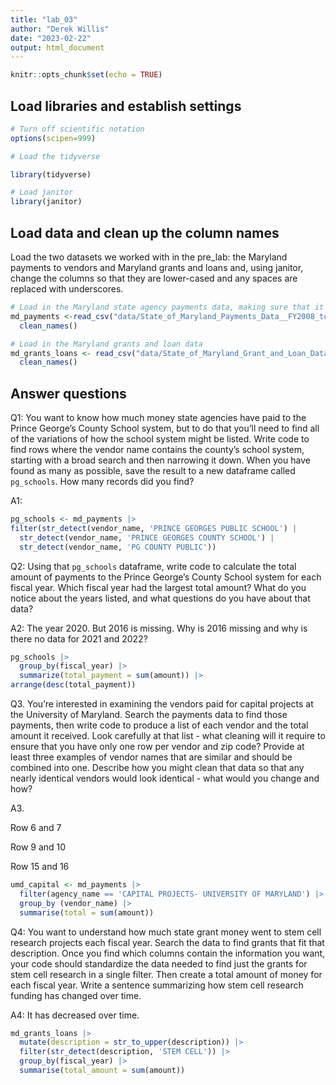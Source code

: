 ```yaml
---
title: "lab_03"
author: "Derek Willis"
date: "2023-02-22"
output: html_document
---
```


```r
knitr::opts_chunk$set(echo = TRUE)
```

## Load libraries and establish settings

```r
# Turn off scientific notation
options(scipen=999)

# Load the tidyverse

library(tidyverse)

# Load janitor
library(janitor)
```

## Load data and clean up the column names

Load the two datasets we worked with in the pre_lab: the Maryland payments to vendors and Maryland grants and loans and, using janitor, change the columns so that they are lower-cased and any spaces are replaced with underscores.

```r
# Load in the Maryland state agency payments data, making sure that it correctly sets the datatypes using all of the rows
md_payments <-read_csv("data/State_of_Maryland_Payments_Data__FY2008_to_FY2024.csv") |>
  clean_names()

# Load in the Maryland grants and loan data
md_grants_loans <- read_csv("data/State_of_Maryland_Grant_and_Loan_Data__FY2009_to_FY2022.csv") |>
  clean_names()
```

## Answer questions

Q1: You want to know how much money state agencies have paid to the Prince George's County School system, but to do that you'll need to find all of the variations of how the school system might be listed. Write code to find rows where the vendor name contains the county's school system, starting with a broad search and then narrowing it down. When you have found as many as possible, save the result to a new dataframe called `pg_schools`. How many records did you find?

A1:

```r
pg_schools <- md_payments |>
filter(str_detect(vendor_name, 'PRINCE GEORGES PUBLIC SCHOOL') |
  str_detect(vendor_name, 'PRINCE GEORGES COUNTY SCHOOL') |
  str_detect(vendor_name, 'PG COUNTY PUBLIC'))


```

Q2: Using that `pg_schools` dataframe, write code to calculate the total amount of payments to the Prince George's County School system for each fiscal year. Which fiscal year had the largest total amount? What do you notice about the years listed, and what questions do you have about that data?

A2: The year 2020. But 2016 is missing. Why is 2016 missing and why is there no data for 2021 and 2022?

```r

pg_schools |>
  group_by(fiscal_year) |>
  summarize(total_payment = sum(amount)) |>
arrange(desc(total_payment))

```

Q3. You're interested in examining the vendors paid for capital projects at the University of Maryland. Search the payments data to find those payments, then write code to produce a list of each vendor and the total amount it received. Look carefully at that list - what cleaning will it require to ensure that you have only one row per vendor and zip code? Provide at least three examples of vendor names that are similar and should be combined into one. Describe how you might clean that data so that any nearly identical vendors would look identical - what would you change and how?

A3.

Row 6 and 7

Row 9 and 10

Row 15 and 16

```r
umd_capital <- md_payments |>
  filter(agency_name == 'CAPITAL PROJECTS- UNIVERSITY OF MARYLAND') |>
  group_by (vendor_name) |>
  summarise(total = sum(amount))
```

Q4: You want to understand how much state grant money went to stem cell research projects each fiscal year. Search the data to find grants that fit that description. Once you find which columns contain the information you want, your code should standardize the data needed to find just the grants for stem cell research in a single filter. Then create a total amount of money for each fiscal year. Write a sentence summarizing how stem cell research funding has changed over time.

A4: It has decreased over time.

```r
md_grants_loans |>
  mutate(description = str_to_upper(description)) |>
  filter(str_detect(description, 'STEM CELL')) |>
  group_by(fiscal_year) |>
  summarise(total_amount = sum(amount))

```
